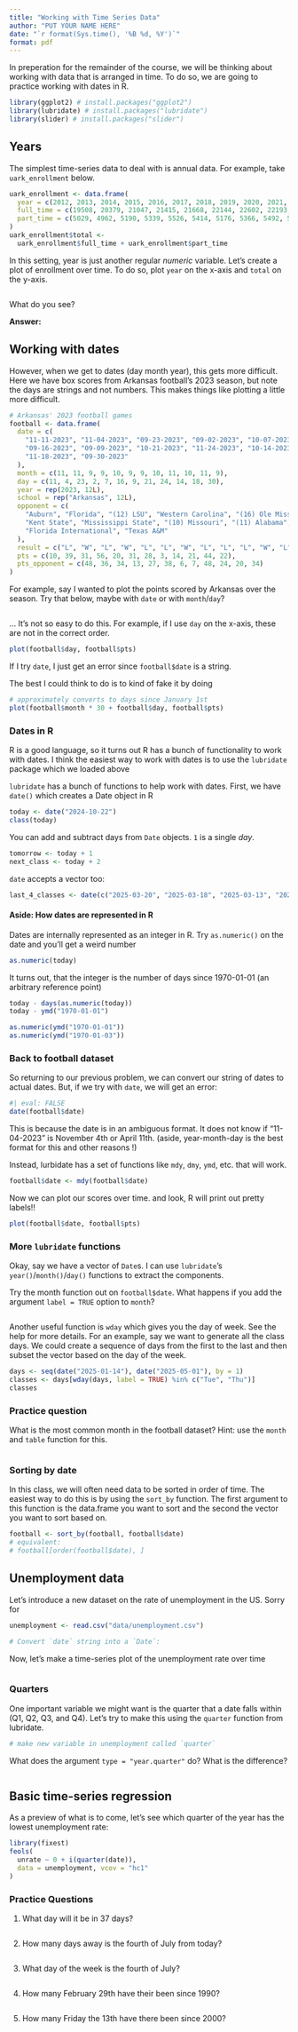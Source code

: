 ```yaml
---
title: "Working with Time Series Data"
author: "PUT YOUR NAME HERE"
date: "`r format(Sys.time(), '%B %d, %Y')`"
format: pdf
---
```

In preperation for the remainder of the course, we will be thinking about working with data that is arranged in time. 
To do so, we are going to practice working with dates in R.

```r
library(ggplot2) # install.packages("ggplot2")
library(lubridate) # install.packages("lubridate")
library(slider) # install.packages("slider")
```


## Years

The simplest time-series data to deal with is annual data. For example, take `uark_enrollment` below.

```r
uark_enrollment <- data.frame(
  year = c(2012, 2013, 2014, 2015, 2016, 2017, 2018, 2019, 2020, 2021, 2022, 2023, 2024),
  full_time = c(19508, 20379, 21047, 21415, 21668, 22144, 22602, 22193, 22070, 23282, 25214, 28426, 29886),
  part_time = c(5029, 4962, 5190, 5339, 5526, 5414, 5176, 5366, 5492, 5786, 5722, 3714, 3724)
)
uark_enrollment$total <-
  uark_enrollment$full_time + uark_enrollment$part_time
```

In this setting, year is just another regular *numeric* variable. 
Let's create a plot of enrollment over time. To do so, plot `year` on the x-axis and `total` on the y-axis.

```r

```

What do you see?

**Answer:**




## Working with dates

However, when we get to dates (day month year), this gets more difficult. 
Here we have box scores from Arkansas football's 2023 season, but note the days are strings and not numbers. 
This makes things like plotting a little more difficult.

```r
# Arkansas' 2023 football games
football <- data.frame(
  date = c(
    "11-11-2023", "11-04-2023", "09-23-2023", "09-02-2023", "10-07-2023",
    "09-16-2023", "09-09-2023", "10-21-2023", "11-24-2023", "10-14-2023",
    "11-18-2023", "09-30-2023"
  ),
  month = c(11, 11, 9, 9, 10, 9, 9, 10, 11, 10, 11, 9),
  day = c(11, 4, 23, 2, 7, 16, 9, 21, 24, 14, 18, 30),
  year = rep(2023, 12L),
  school = rep("Arkansas", 12L),
  opponent = c(
    "Auburn", "Florida", "(12) LSU", "Western Carolina", "(16) Ole Miss", "BYU",
    "Kent State", "Mississippi State", "(10) Missouri", "(11) Alabama",
    "Florida International", "Texas A&M"
  ),
  result = c("L", "W", "L", "W", "L", "L", "W", "L", "L", "L", "W", "L"),
  pts = c(10, 39, 31, 56, 20, 31, 28, 3, 14, 21, 44, 22),
  pts_opponent = c(48, 36, 34, 13, 27, 38, 6, 7, 48, 24, 20, 34)
)
```

For example, say I wanted to plot the points scored by Arkansas over the season. 
Try that below, maybe with `date` or with `month`/`day`?

```r

```











... It's not so easy to do this. For example, if I use `day` on the x-axis, these are not in the correct order.

```r
plot(football$day, football$pts)
```

If I try `date`, I just get an error since `football$date` is a string.

The best I could think to do is to kind of fake it by doing 

```r
# approximately converts to days since January 1st
plot(football$month * 30 + football$day, football$pts)
```


### Dates in R 

R is a good language, so it turns out R has a bunch of functionality to work with dates. 
I think the easiest way to work with dates is to use the `lubridate` package which we loaded above

`lubridate` has a bunch of functions to help work with dates. 
First, we have `date()` which creates a Date object in R

```r
today <- date("2024-10-22")
class(today)
```

You can add and subtract days from `Date` objects. `1` is a single *day*.
```r
tomorrow <- today + 1
next_class <- today + 2
```

`date` accepts a vector too:
```r
last_4_classes <- date(c("2025-03-20", "2025-03-18", "2025-03-13", "2025-03-11"))
```



#### Aside: How dates are represented in R

Dates are internally represented as an integer in R. Try `as.numeric()` on the date and you'll get a weird number
```r
as.numeric(today)
```

It turns out, that the integer is the number of days since 1970-01-01 (an arbitrary reference point)
```r
today - days(as.numeric(today))
today - ymd("1970-01-01") 

as.numeric(ymd("1970-01-01"))
as.numeric(ymd("1970-01-03"))
```



### Back to football dataset

So returning to our previous problem, we can convert our string of dates to actual dates.
But, if we try with `date`, we will get an error:
```r
#| eval: FALSE
date(football$date)
```

This is because the date is in an ambiguous format. It does not know if "11-04-2023" is November 4th or April 11th. (aside, year-month-day is the best format for this and other reasons !)

Instead, lurbidate has a set of functions like `mdy`, `dmy`, `ymd`, etc. that will work.
```r
football$date <- mdy(football$date)
```

Now we can plot our scores over time. and look, R will print out pretty labels!!
```r
plot(football$date, football$pts)
```



### More `lubridate` functions

Okay, say we have a vector of `Date`s. I can use `lubridate`'s `year()`/`month()`/`day()` functions to extract the components.

Try the month function out on `football$date`. 
What happens if you add the argument `label = TRUE` option to `month`?
```r

```


Another useful function is `wday` which gives you the day of week. 
See the help for more details. 
For an example, say we want to generate all the class days.
We could create a sequence of days from the first to the last and then subset the vector based on the day of the week.

```r
days <- seq(date("2025-01-14"), date("2025-05-01"), by = 1)
classes <- days[wday(days, label = TRUE) %in% c("Tue", "Thu")]
classes
```


### Practice question

What is the most common month in the football dataset? 
Hint: use the `month` and `table` function for this.

```r

```





### Sorting by date

In this class, we will often need data to be sorted in order of time. 
The easiest way to do this is by using the `sort_by` function. 
The first argument to this function is the data.frame you want to sort and the second the vector you want to sort based on.
```r
football <- sort_by(football, football$date)
# equivalent:
# football[order(football$date), ]
```


## Unemployment data

Let's introduce a new dataset on the rate of unemployment in the US. Sorry for 

```r
unemployment <- read.csv("data/unemployment.csv")

# Convert `date` string into a `Date`:

```


Now, let's make a time-series plot of the unemployment rate over time
```r

```




### Quarters

One important variable we might want is the quarter that a date falls within (Q1, Q2, Q3, and Q4). Let's try to make this using the `quarter` function from lubridate.

```r
# make new variable in unemployment called `quarter`

```


What does the argument `type = "year.quarter"` do? What is the difference?

```r

```


## Basic time-series regression

As a preview of what is to come, let's see which quarter of the year has the lowest unemployment rate:

```r
library(fixest)
feols(
  unrate ~ 0 + i(quarter(date)),
  data = unemployment, vcov = "hc1"
)
```





### Practice Questions

1. What day will it be in 37 days?

```r

```


2. How many days away is the fourth of July from today?

```r

```


3. What day of the week is the fourth of July?

```r

```


4. How many February 29th have their been since 1990? 

```r

```


5. How many Friday the 13th have there been since 2000?

```r

```



















